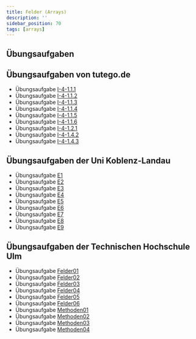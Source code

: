 ```yaml
---
title: Felder (Arrays)
description: ''
sidebar_position: 70
tags: [arrays]
---
```


## Übungsaufgaben


<DocCardList />

## Übungsaufgaben von tutego.de

- Übungsaufgabe
  [I-4-1.1.1](https://tutego.de/javabuch/aufgaben/array.html#_arrays_ablaufen_und_windgeschwindigkeit_windrichtung_ausgeben)
- Übungsaufgabe
  [I-4-1.1.2](https://tutego.de/javabuch/aufgaben/array.html#_konstante_umsatzsteigerung_feststellen)
- Übungsaufgabe
  [I-4-1.1.3](https://tutego.de/javabuch/aufgaben/array.html#_aufeinanderfolgende_strings_suchen_und_feststellen_ob_salty_snook_kommt)
- Übungsaufgabe
  [I-4-1.1.4](https://tutego.de/javabuch/aufgaben/array.html#_array_umdrehen)
- Übungsaufgabe
  [I-4-1.1.5](https://tutego.de/javabuch/aufgaben/array.html#_das_n%C3%A4chste_kino_finden)
- Übungsaufgabe
  [I-4-1.1.6](https://tutego.de/javabuch/aufgaben/array.html#_s%C3%BC%C3%9Figkeitenladen_%C3%BCberfallen_und_fair_aufteilen)
- Übungsaufgabe
  [I-4-1.2.1](https://tutego.de/javabuch/aufgaben/array.html#_berge_zeichnen)
- Übungsaufgabe
  [I-4-1.4.2](https://tutego.de/javabuch/aufgaben/array.html#_auf_zustimmung_pr%C3%BCfen)
- Übungsaufgabe
  [I-4-1.4.3](https://tutego.de/javabuch/aufgaben/array.html#_hilfe_tetraphobie_alle_vieren_nach_hinten_setzen)

## Übungsaufgaben der Uni Koblenz-Landau

- Übungsaufgabe [E1](/pdf/exercises-koblenz.pdf)
- Übungsaufgabe [E2](/pdf/exercises-koblenz.pdf)
- Übungsaufgabe [E3](/pdf/exercises-koblenz.pdf)
- Übungsaufgabe [E4](/pdf/exercises-koblenz.pdf)
- Übungsaufgabe [E5](/pdf/exercises-koblenz.pdf)
- Übungsaufgabe [E6](/pdf/exercises-koblenz.pdf)
- Übungsaufgabe [E7](/pdf/exercises-koblenz.pdf)
- Übungsaufgabe [E8](/pdf/exercises-koblenz.pdf)
- Übungsaufgabe [E9](/pdf/exercises-koblenz.pdf)

## Übungsaufgaben der Technischen Hochschule Ulm

- Übungsaufgabe [Felder01](/pdf/exercises-ulm.pdf)
- Übungsaufgabe [Felder02](/pdf/exercises-ulm.pdf)
- Übungsaufgabe [Felder03](/pdf/exercises-ulm.pdf)
- Übungsaufgabe [Felder04](/pdf/exercises-ulm.pdf)
- Übungsaufgabe [Felder05](/pdf/exercises-ulm.pdf)
- Übungsaufgabe [Felder06](/pdf/exercises-ulm.pdf)
- Übungsaufgabe [Methoden01](/pdf/exercises-ulm.pdf)
- Übungsaufgabe [Methoden02](/pdf/exercises-ulm.pdf)
- Übungsaufgabe [Methoden03](/pdf/exercises-ulm.pdf)
- Übungsaufgabe [Methoden04](/pdf/exercises-ulm.pdf)
